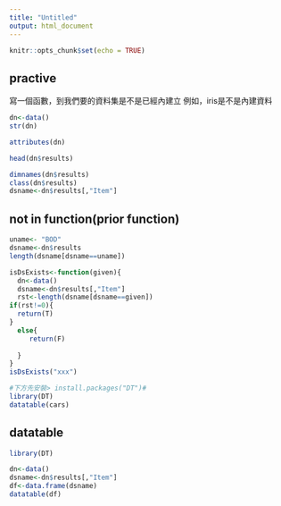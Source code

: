 ```yaml
---
title: "Untitled"
output: html_document
---
```


```r
knitr::opts_chunk$set(echo = TRUE)
```
## practive

寫一個函數，到我們要的資料集是不是已經內建立 例如，iris是不是內建資料

```r
dn<-data()
str(dn)

```

```r
attributes(dn)
```

```r
head(dn$results)
```

```r
dimnames(dn$results)
class(dn$results)
dsname<-dn$results[,"Item"]

```





## not in function(prior function)



```r
uname<- "BOD"
dsname<-dn$results
length(dsname[dsname==uname])

```
```r
isDsExists<-function(given){
  dn<-data()
  dsname<-dn$results[,"Item"]
  rst<-length(dsname[dsname==given])
if(rst!=0){
  return(T)
}
  else{
     return(F)
 
  }
}
isDsExists("xxx")
```





```r
#下方先安裝> install.packages("DT")#
library(DT)
datatable(cars)


```


## datatable
```r
library(DT)

dn<-data()
dsname<-dn$results[,"Item"]
df<-data.frame(dsname)
datatable(df)
```













